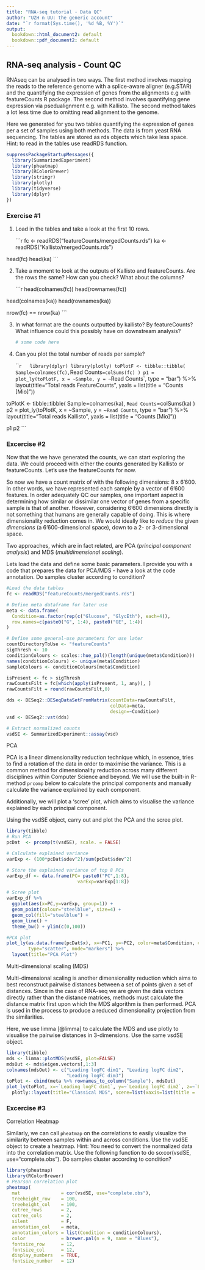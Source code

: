 ```yaml
---
title: "RNA-seq tutorial - Data QC"
author: "UZH n UU: the generic account"
date: "`r format(Sys.time(), '%d %B, %Y')`"
output:
  bookdown::html_document2: default
  bookdown::pdf_document2: default
---
```


## RNA-seq analysis - Count QC

RNAseq can be analysed in two ways. The first method involves mapping the reads to the reference genome with a splice-aware aligner (e.g.STAR) and the quantifying the expression of genes from the alignments e.g with featureCounts R package. The second method involves quantifying gene expression via psedualignment e.g. with Kallisto. The second method takes a lot less time due to omitting read alignment to the genome.

Here we generated for you two tables quantifying the expression of genes per a set of samples using both methods. The data is from yeast RNA sequencing. The tables are stored as rds objects which take less space. Hint: to read in the tables use readRDS function.

```r
suppressPackageStartupMessages({
  library(SummarizedExperiment)
  library(pheatmap)
  library(RColorBrewer)
  library(stringr)
  library(plotly)
  library(tidyverse)
  library(dplyr)
})
```

### Exercise #1

1.  Load in the tables and take a look at the first 10 rows.

    ```r
fc <- readRDS("featureCounts/mergedCounts.rds")
ka <- readRDS("Kallisto/mergedCounts.rds")

head(fc)
head(ka)
    ```

<!-- -->

2.  Take a moment to look at the outputs of Kallisto and featureCounts. Are the rows the same? How can you check? What about the columns?

    ```r
head(colnames(fc))
head(rownames(fc))

head(colnames(ka))
head(rownames(ka))

nrow(fc) == nrow(ka)
    ```

<!-- -->

3.  In what format are the counts outputted by kallisto? By featureCounts? What influence could this possibly have on downstream analysis?

    ```r
# some code here
    ```

4.  Can you plot the total number of reads per sample?

    ```r
  library(dplyr)
library(plotly)
toPlotF <- tibble::tibble(
  Sample=colnames(fc),
  `Read Counts`=colSums(fc)
)
p1 = plot_ly(toPlotF, x = ~Sample, y = ~`Read Counts`, type = "bar") %>% layout(title="Total reads FeatureCounts", yaxis = list(title = "Counts [Mio]"))

toPlotK <- tibble::tibble(
  Sample=colnames(ka),
  `Read Counts`=colSums(ka)
)
p2 = plot_ly(toPlotK, x = ~Sample, y = ~`Read Counts`, type = "bar") %>% layout(title="Total reads Kallisto", yaxis = list(title = "Counts [Mio]"))

p1
p2
    ```

### Excercise #2

Now that the we have generated the counts, we can start exploring the data. We could proceed with either the counts generated by Kallisto or featureCounts. Let's use the featureCounts for now.

So now we have a count matrix of with the following dimensions: 8 x 6'600. In other words, we have represented each sample by a vector of 6'600 features. In order adequately QC our samples, one important aspect is determining how similar or dissimilar one vector of genes from a specific sample is that of another. However, considering 6'600 dimensions directly is not something that humans are generally capable of doing. This is where dimensionality reduction comes in. We would ideally like to *reduce* the given *dimensions* (a 6'600-dimensional space), down to a 2- or 3-dimensional space.

Two approaches, which are in fact related, are PCA (*principal component analysis*) and MDS (*multidimensional scaling*).

Lets load the data and define some basic parameters. I provide you with a code that prepares the data for PCA/MDS - have a look at the code annotation. Do samples cluster according to condition?

```r
#Load the data tables
fc <- readRDS("featureCounts/mergedCounts.rds")

# Define meta dataframe for later use
meta <- data.frame(
  Condition=as.factor(rep(c("Glucose", "GlycEth"), each=4)),
  row.names=c(paste0("G", 1:4), paste0("GE", 1:4))
)

# Define some general-use parameters for use later
countDirectoryToUse <- "featureCounts"
sigThresh <- 10
conditionColours <- scales::hue_pal()(length(unique(meta$Condition)))
names(conditionColours) <- unique(meta$Condition)
sampleColours <- conditionColours[meta$Condition]

isPresent <- fc > sigThresh
rawCountsFilt = fc[which(apply(isPresent, 1, any)), ]
rawCountsFilt = round(rawCountsFilt,0)

dds <- DESeq2::DESeqDataSetFromMatrix(countData=rawCountsFilt,
                                      colData=meta,
                                      design=~Condition)
vsd <- DESeq2::vst(dds)

# Extract normalized counts
vsdSE <- SummarizedExperiment::assay(vsd)
```

PCA

PCA is a linear dimensionality reduction technique which, in essence, tries to find a rotation of the data in order to maximise the variance. This is a common method for dimensionality reduction across many different disciplines within Computer Science and beyond. We will use the built-in R-method `prcomp` below to calculate the principal components and manually calculate the variance explained by each component.

Additionally, we will plot a 'scree' plot, which aims to visualise the variance explained by each principal component.

Using the vsdSE object, carry out and plot the PCA and the scree plot.

```r
library(tibble)
# Run PCA
pcDat  <- prcomp(t(vsdSE), scale. = FALSE)

# Calculate explained variance
varExp <- (100*pcDat$sdev^2)/sum(pcDat$sdev^2)

# Store the explained variance of top 8 PCs
varExp_df <- data.frame(PC= paste0("PC",1:8),
                          varExp=varExp[1:8])

# Scree plot
varExp_df %>%
  ggplot(aes(x=PC,y=varExp, group=1)) +
  geom_point(colour="steelblue", size=4) +
  geom_col(fill="steelblue") +
  geom_line() + 
  theme_bw() + ylim(c(0,100))

#PCA plot
plot_ly(as.data.frame(pcDat$x), x=~PC1, y=~PC2, color=meta$Condition, colors="Set1",
        type="scatter", mode="markers") %>%
  layout(title="PCA Plot")
```

Multi-dimensional scaling (MDS)

Multi-dimensional scaling is another dimensionality reduction which aims to best reconstruct pairwise distances between a set of points given a set of distances. Since in the case of RNA-seq we are given the data vectors directly rather than the distance matrices, methods must calculate the distance matrix first upon which the MDS algorithm is then performed. PCA is used in the process to produce a reduced dimensionality projection from the similarities.

Here, we use limma [@limma] to calculate the MDS and use plotly to visualise the pairwise distances in 3-dimensions. Use the same vsdSE object.

```r
library(tibble)
mds <- limma::plotMDS(vsdSE, plot=FALSE)
mdsOut <- mds$eigen.vectors[,1:3]
colnames(mdsOut) <- c("Leading logFC dim1", "Leading logFC dim2", 
                      "Leading logFC dim3")
toPlot <- cbind(meta %>% rownames_to_column("Sample"), mdsOut)
plot_ly(toPlot, x=~`Leading logFC dim1`, y=~`Leading logFC dim2`, z=~`Leading logFC dim3`, color=~Condition, colors="Set1", type='scatter3d', mode='markers+text', text=~Sample, textposition = "top right") %>%
  plotly::layout(title="Classical MDS", scene=list(xaxis=list(title = 'Leading logFC dim1'), yaxis = list(title = 'Leading logFC dim2'), zaxis = list(title = 'Leading logFC dim3')))
```

### Excercise #3

Correlation Heatmap

Similarly, we can call `pheatmap` on the correlations to easily visualize the similarity between samples within and across conditions. Use the vsdSE object to create a heatmap. Hint: You need to convert the normalized data into the correlation matrix. Use the following function to do so:cor(vsdSE, use="complete.obs"). Do samples cluster according to condition?

```r
library(pheatmap)
library(RColorBrewer)
# Pearson correlation plot 
pheatmap(
  mat               = cor(vsdSE, use="complete.obs"),
  treeheight_row    = 100,
  treeheight_col    = 100,
  cutree_rows       = 2, 
  cutree_cols       = 2,
  silent            = F,
  annotation_col    = meta,
  annotation_colors = list(Condition = conditionColours),
  color             = brewer.pal(n = 9, name = "Blues"),
  fontsize_row      = 12, 
  fontsize_col      = 12,
  display_numbers   = TRUE,
  fontsize_number   = 12)
```
